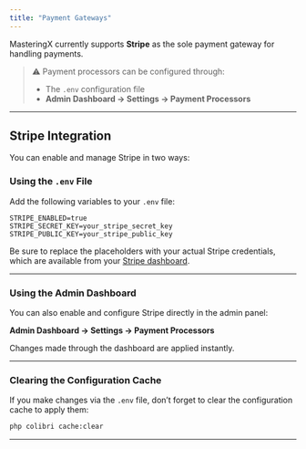 ```yaml
---
title: "Payment Gateways"
---
```


MasteringX currently supports **Stripe** as the sole payment gateway for handling payments.

> ⚠️ Payment processors can be configured through:  
> - The `.env` configuration file  
> - **Admin Dashboard → Settings → Payment Processors**

---

## Stripe Integration

You can enable and manage Stripe in two ways:

###  Using the `.env` File

Add the following variables to your `.env` file:

```env
STRIPE_ENABLED=true
STRIPE_SECRET_KEY=your_stripe_secret_key
STRIPE_PUBLIC_KEY=your_stripe_public_key
````

Be sure to replace the placeholders with your actual Stripe credentials, which are available from your [Stripe dashboard](https://dashboard.stripe.com/).

---

###  Using the Admin Dashboard

You can also enable and configure Stripe directly in the admin panel:

**Admin Dashboard → Settings → Payment Processors**

Changes made through the dashboard are applied instantly.

---

###  Clearing the Configuration Cache

If you make changes via the `.env` file, don’t forget to clear the configuration cache to apply them:

```bash
php colibri cache:clear
```

---

[//]: # (## 💡 Need More Gateways?)

[//]: # (Want support for additional payment providers like Paystack, Flutterwave, or PayPal?)
[//]: # (Custom gateway integration is available — [Reach out via terla.me]&#40;https://terla.me&#41;.)

[//]: # (---)


